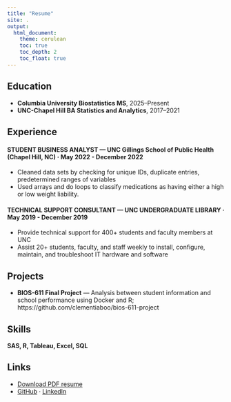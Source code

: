 ```yaml
---
title: "Resume"
site: .
output:
  html_document:
    theme: cerulean
    toc: true
    toc_depth: 2
    toc_float: true
---
```


## Education
- **Columbia University Biostatistics MS**, 2025–Present 
- **UNC-Chapel Hill BA Statistics and Analytics**, 2017–2021 

## Experience
#### STUDENT BUSINESS ANALYST — UNC Gillings School of Public Health (Chapel Hill, NC) · May 2022 - December 2022
- Cleaned data sets by checking for unique IDs, duplicate entries, predetermined ranges of variables
- Used arrays and do loops to classify medications as having either a high or low weight liability.

#### TECHNICAL SUPPORT CONSULTANT  — UNC UNDERGRADUATE LIBRARY  · May 2019 - December 2019
- Provide technical support for 400+ students and faculty members at UNC
- Assist 20+ students, faculty,  and staff weekly to install, configure, maintain, and troubleshoot IT hardware and software

## Projects
- **BIOS-611 Final Project** — Analysis between student information and school performance using Docker and R; https://github.com/clementiaboo/bios-611-project

## Skills
**SAS, R, Tableau, Excel, SQL** 

## Links
- [Download PDF resume](Resume_Clement_Li_2025.pdf)
- [GitHub](https://github.com/clementiaboo) · [LinkedIn](https://www.linkedin.com/in/clement-li-881696a4/)
